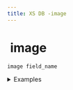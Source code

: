 ```yaml
---
title: XS DB -image
---
```


# <img src="../assets/docuBadge (11).png" alt="" data-size="line" /> image <a href="#xs-image" id="xs-image"></a>

`image field_name`

<details>

<summary>Examples</summary>

```javascript
image profile_pic   // An image field for profile pictures
image banner       // An image field for banner images
image thumbnail    // An image field for thumbnail images
```

</details>
